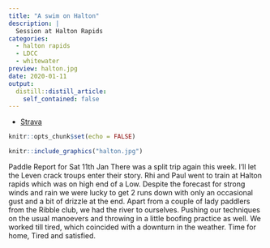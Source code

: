 ```yaml
---
title: "A swim on Halton"
description: |
  Session at Halton Rapids
categories:
  - halton rapids
  - LDCC
  - whitewater
preview: halton.jpg
date: 2020-01-11
output:
  distill::distill_article:
    self_contained: false
---
```


- [Strava](https://www.strava.com/activities/3002439116)

```r
knitr::opts_chunk$set(echo = FALSE)
```

```r
knitr::include_graphics("halton.jpg")
```

Paddle Report for Sat 11th Jan There was a split trip again this week. I'll let the Leven crack troups enter their story. Rhi and Paul went to train at Halton rapids which was on high end of a Low. Despite the forecast for strong winds and rain we were lucky to get 2 runs down with only an occasional gust and a bit of drizzle at the end. Apart from a couple of lady paddlers from the Ribble club, we had the river to ourselves. Pushing our techniques on the usual manoevers and throwing in a little boofing practice as well. We worked till tired, which coincided with a downturn in the weather. Time for home, Tired and satisfied.
